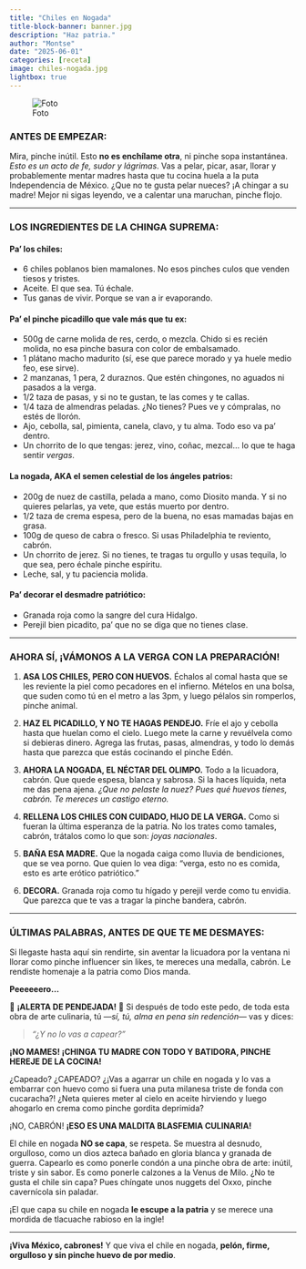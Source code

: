 ```yaml
---
title: "Chiles en Nogada"
title-block-banner: banner.jpg
description: "Haz patria."
author: "Montse"
date: "2025-06-01"
categories: [receta]
image: chiles-nogada.jpg
lightbox: true
---
```


![Foto](chiles-nogada.jpg)

### **ANTES DE EMPEZAR:**

Mira, pinche inútil. Esto **no es enchílame otra**, ni pinche sopa instantánea. *Esto es un acto de fe, sudor y lágrimas*. Vas a pelar, picar, asar, llorar y probablemente mentar madres hasta que tu cocina huela a la puta Independencia de México.
¿Que no te gusta pelar nueces? ¡A chingar a su madre! Mejor ni sigas leyendo, ve a calentar una maruchan, pinche flojo.

---

### **LOS INGREDIENTES DE LA CHINGA SUPREMA:**

#### **Pa’ los chiles:**

* 6 chiles poblanos bien mamalones. No esos pinches culos que venden tiesos y tristes.
* Aceite. El que sea. Tú échale.
* Tus ganas de vivir. Porque se van a ir evaporando.

#### **Pa’ el pinche picadillo que vale más que tu ex:**

* 500g de carne molida de res, cerdo, o mezcla. Chido si es recién molida, no esa pinche basura con color de embalsamado.
* 1 plátano macho madurito (sí, ese que parece morado y ya huele medio feo, ese sirve).
* 2 manzanas, 1 pera, 2 duraznos. Que estén chingones, no aguados ni pasados a la verga.
* 1/2 taza de pasas, y si no te gustan, te las comes y te callas.
* 1/4 taza de almendras peladas. ¿No tienes? Pues ve y cómpralas, no estés de llorón.
* Ajo, cebolla, sal, pimienta, canela, clavo, y tu alma. Todo eso va pa’ dentro.
* Un chorrito de lo que tengas: jerez, vino, coñac, mezcal... lo que te haga sentir *vergas*.

#### **La nogada, AKA el semen celestial de los ángeles patrios:**

* 200g de nuez de castilla, pelada a mano, como Diosito manda. Y si no quieres pelarlas, ya vete, que estás muerto por dentro.
* 1/2 taza de crema espesa, pero de la buena, no esas mamadas bajas en grasa.
* 100g de queso de cabra o fresco. Si usas Philadelphia te reviento, cabrón.
* Un chorrito de jerez. Si no tienes, te tragas tu orgullo y usas tequila, lo que sea, pero échale pinche espíritu.
* Leche, sal, y tu paciencia molida.

#### **Pa’ decorar el desmadre patriótico:**

* Granada roja como la sangre del cura Hidalgo.
* Perejil bien picadito, pa’ que no se diga que no tienes clase.

---

### **AHORA SÍ, ¡VÁMONOS A LA VERGA CON LA PREPARACIÓN!**

1. **ASA LOS CHILES, PERO CON HUEVOS.**
   Échalos al comal hasta que se les reviente la piel como pecadores en el infierno. Mételos en una bolsa, que suden como tú en el metro a las 3pm, y luego pélalos sin romperlos, pinche animal.

2. **HAZ EL PICADILLO, Y NO TE HAGAS PENDEJO.**
   Fríe el ajo y cebolla hasta que huelan como el cielo. Luego mete la carne y revuélvela como si debieras dinero. Agrega las frutas, pasas, almendras, y todo lo demás hasta que parezca que estás cocinando el pinche Edén.

3. **AHORA LA NOGADA, EL NÉCTAR DEL OLIMPO.**
   Todo a la licuadora, cabrón. Que quede espesa, blanca y sabrosa. Si la haces líquida, neta me das pena ajena.
   *¿Que no pelaste la nuez? Pues qué huevos tienes, cabrón. Te mereces un castigo eterno.*

4. **RELLENA LOS CHILES CON CUIDADO, HIJO DE LA VERGA.**
   Como si fueran la última esperanza de la patria. No los trates como tamales, cabrón, trátalos como lo que son: *joyas nacionales*.

5. **BAÑA ESA MADRE.**
   Que la nogada caiga como lluvia de bendiciones, que se vea porno. Que quien lo vea diga: "verga, esto no es comida, esto es arte erótico patriótico."

6. **DECORA.**
   Granada roja como tu hígado y perejil verde como tu envidia. Que parezca que te vas a tragar la pinche bandera, cabrón.

---

### **ÚLTIMAS PALABRAS, ANTES DE QUE TE ME DESMAYES:**

Si llegaste hasta aquí sin rendirte, sin aventar la licuadora por la ventana ni llorar como pinche influencer sin likes, te mereces una medalla, cabrón. Le rendiste homenaje a la patria como Dios manda.

**Peeeeeero...**

🚨 **¡ALERTA DE PENDEJADA!** 🚨
Si después de todo este pedo, de toda esta obra de arte culinaria, tú —*sí, tú, alma en pena sin redención*— vas y dices:

> *“¿Y no lo vas a capear?”*

**¡NO MAMES! ¡CHINGA TU MADRE CON TODO Y BATIDORA, PINCHE HEREJE DE LA COCINA!**

¿Capeado? ¿CAPEADO?
¿¡Vas a agarrar un chile en nogada y lo vas a embarrar con huevo como si fuera una puta milanesa triste de fonda con cucaracha?!
¿Neta quieres meter al cielo en aceite hirviendo y luego ahogarlo en crema como pinche gordita deprimida?

¡NO, CABRÓN!
**¡ESO ES UNA MALDITA BLASFEMIA CULINARIA!**

El chile en nogada **NO se capa**, se respeta. Se muestra al desnudo, orgulloso, como un dios azteca bañado en gloria blanca y granada de guerra.
Capearlo es como ponerle condón a una pinche obra de arte: inútil, triste y sin sabor. Es como ponerle calzones a la Venus de Milo.
¿No te gusta el chile sin capa? Pues chíngate unos nuggets del Oxxo, pinche cavernícola sin paladar.

¡El que capa su chile en nogada **le escupe a la patria** y se merece una mordida de tlacuache rabioso en la ingle!

---

**¡Viva México, cabrones!**
Y que viva el chile en nogada,
**pelón, firme, orgulloso y sin pinche huevo de por medio**.
